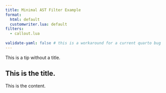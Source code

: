 ```yaml
---
title: Minimal AST Filter Example
format:
  html: default
  customwriter.lua: default
filters:
  - callout.lua
  
validate-yaml: false # this is a workaround for a current quarto bug
---
```


::: callout-tip

This is a tip without a title.

:::

::: callout-warning

## This is the title.

This is the content.

:::